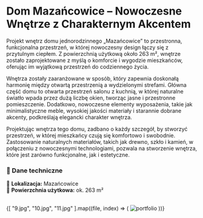 
# **Dom Mazańcowice – Nowoczesne Wnętrze z Charakternym Akcentem**

Projekt wnętrz domu jednorodzinnego „Mazańcowice” to przestronna, funkcjonalna przestrzeń, w której nowoczesny design łączy się z przytulnym ciepłem. Z powierzchnią użytkową około 263 m², wnętrze zostało zaprojektowane z myślą o komforcie i wygodzie mieszkańców, oferując im wyjątkową przestrzeń do codziennego życia.

Wnętrza zostały zaaranżowane w sposób, który zapewnia doskonałą harmonię między otwartą przestrzenią a wydzielonymi strefami. Główna część domu to otwarta przestrzeń salonu z kuchnią, w której naturalne światło wpada przez dużą liczbę okien, tworząc jasne i przestronne pomieszczenie. Dodatkowo, nowoczesne elementy wyposażenia, takie jak minimalistyczne meble, wysokiej jakości materiały i starannie dobrane akcenty, podkreślają elegancki charakter wnętrza.

Projektując wnętrza tego domu, zadbano o każdy szczegół, by stworzyć przestrzeń, w której mieszkańcy czują się komfortowo i swobodnie. Zastosowanie naturalnych materiałów, takich jak drewno, szkło i kamień, w połączeniu z nowoczesnymi technologiami, pozwala na stworzenie wnętrza, które jest zarówno funkcjonalne, jak i estetyczne.

### **📌 Dane techniczne**  
📍 **Lokalizacja:** Mazańcowice  
📐 **Powierzchnia użytkowa:** ok. 263 m²  

<br/>

<div style={{ display: 'grid', gridTemplateColumns: 'repeat(1, 1fr)', gap: '20px' }}>
  {[
    "9.jpg", "10.jpg", "11.jpg"
  ].map((file, index) => (
    <Zoom key={index}>
      <img alt="portfolio" src={`/compressed/jedno/dob/${file}`} style={{ width: '100%', height: 'auto' }} />
    </Zoom>
  ))}
</div>
